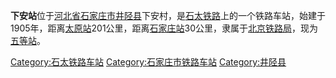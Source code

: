 '''下安站'''位于[[河北省|河北省]][[石家庄市|石家庄市]][[井陉县|井陉县]]下安村，是[[石太铁路|石太铁路]]上的一个铁路车站，始建于1905年，距离[[太原站_(中國大陸)|太原站]]201公里，距离[[石家庄站|石家庄站]]30公里，隶属于[[北京铁路局|北京铁路局]]，现为[[五等站_(中铁)|五等站]]。

{{China-rail-stub}}
{{石太铁路}}

[[Category:石太铁路车站|Category:石太铁路车站]]
[[Category:石家庄市铁路车站|Category:石家庄市铁路车站]]
[[Category:井陉县|Category:井陉县]]